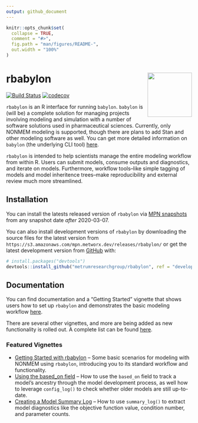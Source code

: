 ```yaml
---
output: github_document
---
```


<!-- README.md is generated from README.Rmd. Please edit that file -->

```r
knitr::opts_chunk$set(
  collapse = TRUE,
  comment = "#>",
  fig.path = "man/figures/README-",
  out.width = "100%"
)
```

# rbabylon <a href='https:/metrumresearchgroup.github.io/rbabylon'><img src='man/figures/logo.png' align="right" height="120" /></a>

<!-- badges: start -->
[![Build Status](https://github-drone.metrumrg.com/api/badges/metrumresearchgroup/rbabylon/status.svg)](https://github-drone.metrumrg.com/metrumresearchgroup/rbabylon)
[![codecov](https://codecov.io/gh/metrumresearchgroup/rbabylon/branch/develop/graph/badge.svg)](https://codecov.io/gh/metrumresearchgroup/rbabylon)
<!-- badges: end -->

`rbabylon` is an R interface for running `babylon`. `babylon` is (will be) a complete solution for managing projects involving modeling and simulation with a number of software solutions used in pharmaceutical sciences. Currently, only NONMEM modeling is supported, though there are plans to add Stan and other modeling software as well. You can get more detailed information on `babylon` (the underlying CLI tool)  [here](https://github.com/metrumresearchgroup/babylon).

`rbabylon` is intended to help scientists manage the entire modeling workflow from within R. Users can submit models, consume outputs and diagnostics, and iterate on models. Furthermore, workflow tools--like simple tagging of models and model inheritence trees--make reproducibility and external review much more streamlined.

## Installation

You can install the latests released version of `rbabylon` via [MPN snapshots](https://mpn.metworx.com/docs/snapshots) from any snapshot date _after_ 2020-03-07.

You can also install development versions of `rbabylon` by downloading the source files for the latest version from `https://s3.amazonaws.com/mpn.metworx.dev/releases/rbabylon/` or get the latest development version from [GitHub](https://github.com/) with:

``` r
# install.packages("devtools")
devtools::install_github("metrumresearchgroup/rbabylon", ref = "develop")
```
## Documentation

You can find documentation and a "Getting Started" vignette that shows users how to set up `rbabylon` and demonstrates the basic modeling workflow [here](http://metrumresearchgroup.github.io/rbabylon/).

There are several other vignettes, and more are being added as new functionality is rolled out. A complete list can be found [here](https://metrumresearchgroup.github.io/rbabylon/articles/).

### Featured Vignettes

* [Getting Started with rbabylon](https://metrumresearchgroup.github.io/rbabylon/articles/getting-started.html) -- Some basic scenarios for modeling with NONMEM using `rbabylon`, introducing you to its standard workflow and functionality.
* [Using the based_on field](https://metrumresearchgroup.github.io/rbabylon/articles/using-based-on.html) -- How to use the `based_on` field to track a model's ancestry through the model development process, as well how to leverage `config_log()` to check whether older models are still up-to-date.
* [Creating a Model Summary Log](https://metrumresearchgroup.github.io/rbabylon/articles/using-summary-log.html) -- How to use `summary_log()` to extract model diagnostics like the objective function value, condition number, and parameter counts.

